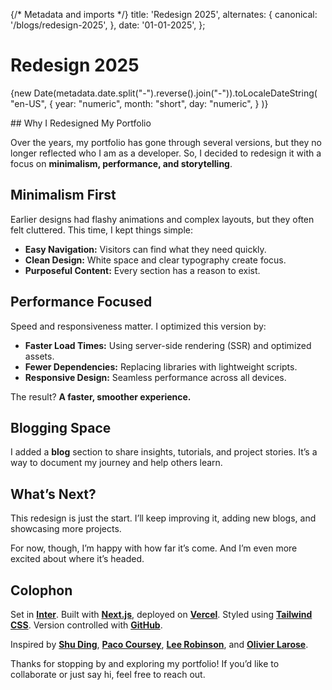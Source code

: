 {/* Metadata and imports */}
title: 'Redesign 2025',
alternates: {
canonical: '/blogs/redesign-2025',
},
date: '01-01-2025',
};

# Redesign 2025

<p className="text-neutral-400 mb-8 mt-2">
  {new Date(metadata.date.split("-").reverse().join("-")).toLocaleDateString(
    "en-US",
    {
      year: "numeric",
      month: "short",
      day: "numeric",
    }
  )}
</p>
## Why I Redesigned My Portfolio

Over the years, my portfolio has gone through several versions, but they no longer reflected who I am as a developer. So, I decided to redesign it with a focus on **minimalism, performance, and storytelling**.

## Minimalism First

Earlier designs had flashy animations and complex layouts, but they often felt cluttered. This time, I kept things simple:

- **Easy Navigation:** Visitors can find what they need quickly.
- **Clean Design:** White space and clear typography create focus.
- **Purposeful Content:** Every section has a reason to exist.

## Performance Focused

Speed and responsiveness matter. I optimized this version by:

- **Faster Load Times:** Using server-side rendering (SSR) and optimized assets.
- **Fewer Dependencies:** Replacing libraries with lightweight scripts.
- **Responsive Design:** Seamless performance across all devices.

The result? **A faster, smoother experience.**  

## Blogging Space

I added a **blog** section to share insights, tutorials, and project stories. It’s a way to document my journey and help others learn.

## What’s Next?

This redesign is just the start. I’ll keep improving it, adding new blogs, and showcasing more projects.

For now, though, I’m happy with how far it’s come. And I’m even more excited about where it’s headed.

## Colophon

Set in **[Inter](https://rsms.me/inter/)**. Built with **[Next.js](https://nextjs.org/)**, deployed on **[Vercel](https://vercel.com/)**. Styled using **[Tailwind CSS](https://tailwindcss.com/blog/tailwindcss-v4-beta)**. Version controlled with **[GitHub](https://github.com/)**.


Inspired by **[Shu Ding](https://shud.in/)**, **[Paco
Coursey](https://paco.me/)**, **[Lee Robinson](https://leerob.com/)**, and
**[Olivier Larose](https://www.olivierlarose.com/)**.


Thanks for stopping by and exploring my portfolio! If you’d like to collaborate or just say hi, feel free to reach out.